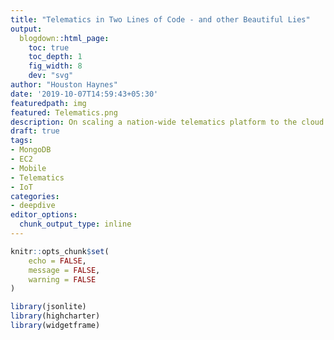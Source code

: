 ```yaml
---
title: "Telematics in Two Lines of Code - and other Beautiful Lies"
output:
  blogdown::html_page:
    toc: true
    toc_depth: 1
    fig_width: 8
    dev: "svg"
author: "Houston Haynes"
date: '2019-10-07T14:59:43+05:30'
featuredpath: img
featured: Telematics.png
description: On scaling a nation-wide telematics platform to the cloud
draft: true
tags:
- MongoDB
- EC2
- Mobile
- Telematics
- IoT
categories: 
- deepdive
editor_options: 
  chunk_output_type: inline
---
```

```r
knitr::opts_chunk$set(
	echo = FALSE,
	message = FALSE,
	warning = FALSE
)

library(jsonlite)
library(highcharter)
library(widgetframe)
```

